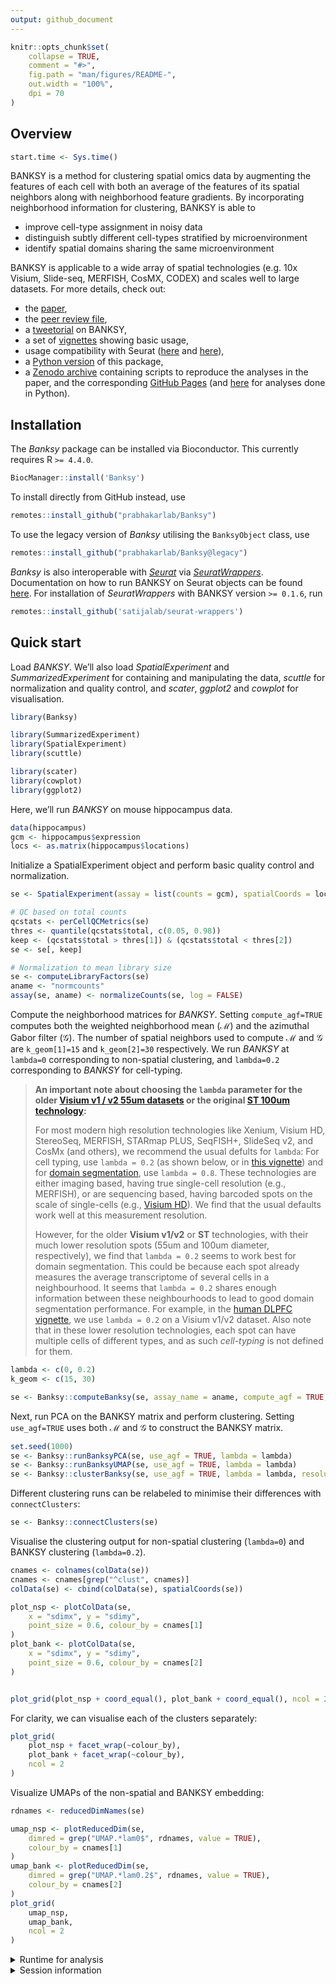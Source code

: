 ```yaml
---
output: github_document
---
```


<!-- README.md is generated from README.Rmd. Please edit that file -->

```r
knitr::opts_chunk$set(
    collapse = TRUE,
    comment = "#>",
    fig.path = "man/figures/README-",
    out.width = "100%", 
    dpi = 70
)
```

## Overview

```r
start.time <- Sys.time()
```

BANKSY is a method for clustering spatial omics data by augmenting the
features of each cell with both an average of the features of its spatial 
neighbors along with neighborhood feature gradients. By incorporating 
neighborhood information for clustering, BANKSY is able to

- improve cell-type assignment in noisy data
- distinguish subtly different cell-types stratified by microenvironment
- identify spatial domains sharing the same microenvironment

BANKSY is applicable to a wide array of spatial technologies (e.g. 10x Visium, 
Slide-seq, MERFISH, CosMX, CODEX) and scales well to large datasets. For more 
details, check out:

- the [paper](https://www.nature.com/articles/s41588-024-01664-3),
- the [peer review file](https://static-content.springer.com/esm/art%3A10.1038%2Fs41588-024-01664-3/MediaObjects/41588_2024_1664_MOESM3_ESM.pdf),
- a [tweetorial](https://x.com/shyam_lab/status/1762648072360792479?s=20) on BANKSY,
- a set of [vignettes](https://prabhakarlab.github.io/Banksy) showing basic 
  usage,
- usage compatibility with Seurat ([here](https://github.com/satijalab/seurat-wrappers/blob/master/docs/banksy.md) and [here](https://satijalab.org/seurat/articles/visiumhd_analysis_vignette#identifying-spatially-defined-tissue-domains)),
- a [Python version](https://github.com/prabhakarlab/Banksy_py) of this package,
- a [Zenodo archive](https://zenodo.org/records/10258795) containing scripts to 
  reproduce the analyses in the paper, and the corresponding
  [GitHub Pages](https://github.com/jleechung/banksy-zenodo) 
  (and [here](https://github.com/prabhakarlab/Banksy_py/tree/Banksy_manuscript) for analyses done in Python). 

## Installation

The *Banksy* package can be installed via Bioconductor. This currently requires
R `>= 4.4.0`. 

```r
BiocManager::install('Banksy')
```

To install directly from GitHub instead, use

```r
remotes::install_github("prabhakarlab/Banksy")
```

To use the legacy version of *Banksy* utilising the `BanksyObject` class, use

```r
remotes::install_github("prabhakarlab/Banksy@legacy")
```

*Banksy* is also interoperable with [*Seurat*](https://satijalab.org/seurat/) 
via [*SeuratWrappers*](https://github.com/satijalab/seurat-wrappers). 
Documentation on how to run BANKSY on Seurat objects can be found [here](https://github.com/satijalab/seurat-wrappers/blob/master/docs/banksy.md). 
For installation of *SeuratWrappers* with BANKSY version `>= 0.1.6`, run

```r
remotes::install_github('satijalab/seurat-wrappers')
```

## Quick start

Load *BANKSY*. We'll also load *SpatialExperiment* and *SummarizedExperiment* 
for containing and manipulating the data, *scuttle* for normalization 
and quality control, and *scater*, *ggplot2* and *cowplot* for visualisation.

```r
library(Banksy)

library(SummarizedExperiment)
library(SpatialExperiment)
library(scuttle)

library(scater)
library(cowplot)
library(ggplot2)
```

Here, we'll run *BANKSY* on mouse hippocampus data. 

```r
data(hippocampus)
gcm <- hippocampus$expression
locs <- as.matrix(hippocampus$locations)
```

Initialize a SpatialExperiment object and perform basic quality control and 
normalization. 

```r
se <- SpatialExperiment(assay = list(counts = gcm), spatialCoords = locs)

# QC based on total counts
qcstats <- perCellQCMetrics(se)
thres <- quantile(qcstats$total, c(0.05, 0.98))
keep <- (qcstats$total > thres[1]) & (qcstats$total < thres[2])
se <- se[, keep]

# Normalization to mean library size
se <- computeLibraryFactors(se)
aname <- "normcounts"
assay(se, aname) <- normalizeCounts(se, log = FALSE)
```

Compute the neighborhood matrices for *BANKSY*. Setting `compute_agf=TRUE` 
computes both the weighted neighborhood mean ($\mathcal{M}$) and the azimuthal 
Gabor filter ($\mathcal{G}$). The number of spatial neighbors used to compute 
$\mathcal{M}$ and $\mathcal{G}$ are `k_geom[1]=15` and `k_geom[2]=30` 
respectively. We run *BANKSY* at `lambda=0` corresponding to non-spatial 
clustering, and `lambda=0.2` corresponding to  *BANKSY* for cell-typing.

> **An important note about choosing the `lambda` parameter for the older [Visium v1 / v2 55um datasets](https://doi.org/10.1038/s41593-020-00787-0) or the original [ST 100um technology](https://doi.org/10.1038/s41596-018-0045-2):**
>
> For most modern high resolution technologies like Xenium, Visium HD, StereoSeq, MERFISH, STARmap PLUS, SeqFISH+, SlideSeq v2, and CosMx (and others), we recommend the usual defults for `lambda`: For cell typing, use `lambda = 0.2` (as shown below, or in [this vignette](https://prabhakarlab.github.io/Banksy/articles/parameter-selection.html)) and for [domain segmentation](https://prabhakarlab.github.io/Banksy/articles/domain-segment.html), use `lambda = 0.8`. These technologies are either imaging based, having true single-cell resolution (e.g., MERFISH), or are sequencing based, having barcoded spots on the scale of single-cells (e.g., [Visium HD](https://www.10xgenomics.com/products/visium-hd-spatial-gene-expression)). We find that the usual defaults work well at this measurement resolution. 
>
> However, for the older **Visium v1/v2** or **ST** technologies, with their much lower resolution spots (55um and 100um diameter, respectively), we find that `lambda = 0.2` seems to work best for domain segmentation. This could be because each spot already measures the average transcriptome of several cells in a neighbourhood. It seems that `lambda = 0.2` shares enough information between these neighbourhoods to lead to good domain segmentation performance. For example, in the [human DLPFC vignette](https://prabhakarlab.github.io/Banksy/articles/multi-sample.html), we use `lambda = 0.2` on a Visium v1/v2 dataset. Also note that in these lower resolution technologies, each spot can have multiple cells of different types, and as such _cell-typing_ is not defined for them. 


```r
lambda <- c(0, 0.2)
k_geom <- c(15, 30)

se <- Banksy::computeBanksy(se, assay_name = aname, compute_agf = TRUE, k_geom = k_geom)
```

Next, run PCA on the BANKSY matrix and perform clustering. Setting 
`use_agf=TRUE` uses both $\mathcal{M}$ and $\mathcal{G}$ to construct the 
BANKSY matrix.

```r
set.seed(1000)
se <- Banksy::runBanksyPCA(se, use_agf = TRUE, lambda = lambda)
se <- Banksy::runBanksyUMAP(se, use_agf = TRUE, lambda = lambda)
se <- Banksy::clusterBanksy(se, use_agf = TRUE, lambda = lambda, resolution = 1.2)
```

Different clustering runs can be relabeled to minimise their differences with 
`connectClusters`:

```r
se <- Banksy::connectClusters(se)
```

Visualise the clustering output for non-spatial clustering (`lambda=0`) and
BANKSY clustering (`lambda=0.2`).

```r
cnames <- colnames(colData(se))
cnames <- cnames[grep("^clust", cnames)]
colData(se) <- cbind(colData(se), spatialCoords(se))

plot_nsp <- plotColData(se,
    x = "sdimx", y = "sdimy",
    point_size = 0.6, colour_by = cnames[1]
)
plot_bank <- plotColData(se,
    x = "sdimx", y = "sdimy",
    point_size = 0.6, colour_by = cnames[2]
)


plot_grid(plot_nsp + coord_equal(), plot_bank + coord_equal(), ncol = 2)
```

For clarity, we can visualise each of the clusters separately:

```r
plot_grid(
    plot_nsp + facet_wrap(~colour_by),
    plot_bank + facet_wrap(~colour_by),
    ncol = 2
)
```

Visualize UMAPs of the non-spatial and BANKSY embedding:

```r
rdnames <- reducedDimNames(se)

umap_nsp <- plotReducedDim(se,
    dimred = grep("UMAP.*lam0$", rdnames, value = TRUE),
    colour_by = cnames[1]
)
umap_bank <- plotReducedDim(se,
    dimred = grep("UMAP.*lam0.2$", rdnames, value = TRUE),
    colour_by = cnames[2]
)
plot_grid(
    umap_nsp,
    umap_bank,
    ncol = 2
)
```

<details>
    <summary>Runtime for analysis</summary>

```r
Sys.time() - start.time
```

</details>

<details>
    <summary>Session information</summary>

```r
sessionInfo()
```

</details>

